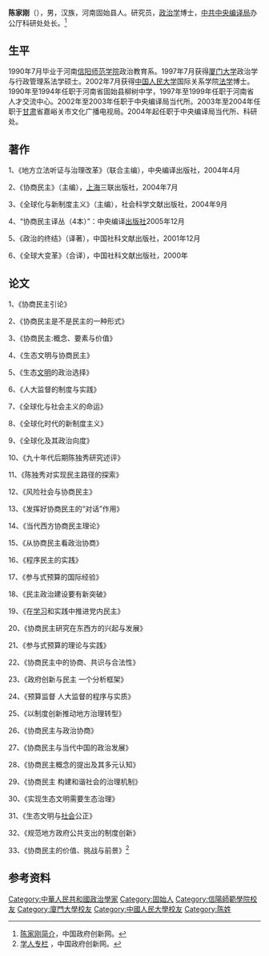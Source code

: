 '''陈家刚'''（{{bd|1969年|11月}}），男，汉族，河南固始县人。研究员，[[政治学|政治学]]博士，[[中共中央编译局|中共中央编译局]]办公厅科研处处长。<ref name="陈家刚">[http://www.chinainnovations.org/Item/26927.aspx 陈家刚简介]{{dead link|date=2018年5月 |bot=InternetArchiveBot |fix-attempted=yes }}，中国政府创新网。</ref>

==生平 ==
1990年7月毕业于河南[[信阳师范学院|信阳师范学院]]政治教育系。1997年7月获得[[厦门大学|厦门大学]]政治学与行政管理系法学硕士。2002年7月获得[[中国人民大学|中国人民大学]]国际关系学院[[法学|法学]]博士。1990年至1994年任职于河南省固始县柳树中学，1997年至1999年任职于河南省人才交流中心。2002年至2003年任职于中央编译局当代所。2003年至2004年任职于[[甘肃|甘肃]]省嘉峪关市文化广播电视局。2004年起任职于中央编译局当代所、科研处。

== 著作 ==
1、《地方立法听证与治理改革》（联合主编），中央编译出版社，2004年4月

2、《协商民主》（主编），[[上海|上海]]三联出版社，2004年7月

3、《全球化与新制度主义》（主编），社会科学文献出版社，2004年9月

4、“协商民主译丛（4本）”：中央编译[[出版社|出版社]]2005年12月

5、《政治的终结》（译著），中国社科文献出版社，2001年12月

6、《全球大变革》（合译），中国社科文献出版社，2000年

== 论文 ==
1、《协商民主引论》

2、《协商民主是不是民主的一种形式》

3、《协商民主:概念、要素与价值》

4、《生态文明与协商民主》

5、《生态[[文明|文明]]的政治选择》

6、《人大监督的制度与实践》

7、《全球化与社会主义的命运》

8、《全球化时代的新制度主义》

9、《全球化及其政治向度》

10、《九十年代后期陈独秀研究述评》

11、《陈独秀对实现民主路径的探索》

12、《风险社会与协商民主》

13、《发挥好协商民主的“对话”作用》

14、《当代西方协商民主理论》

15、《从协商民主看政治协商》

16、《程序民主的实践》

17、《参与式预算的国际经验》

18、《民主政治建设要有新突破》

19、《在[[学习|学习]]和实践中推进党内民主》

20、《协商民主研究在东西方的兴起与发展》

21、《参与式预算的理论与实践》

22、《协商民主中的协商、共识与合法性》

23、《政府创新与民主 一个分析框架》

24、《预算监督 人大监督的程序与实质》

25、《以制度创新推动地方治理转型》

26、《协商民主与政治协商》

27、《协商民主与当代中国的政治发展》

28、《协商民主概念的提出及其多元认知》

29、《协商民主 构建和谐社会的治理机制》

30、《实现生态文明需要生态治理》

31、《生态文明与[[社会|社会]]公正》

32、《规范地方政府公共支出的制度创新》

33、《协商民主的价值、挑战与前景》<ref name="学人专栏">[http://www.chinainnovations.org/Category_391/Index.aspx 学人专栏] {{webarchive|url=https://web.archive.org/web/20120430175053/http://www.chinainnovations.org/Category_391/Index.aspx |date=2012-04-30 }}，中国政府创新网。</ref>

== 参考资料 ==
<references />

{{Authority control}}
{{DEFAULTSORT:C}}
[[Category:中華人民共和國政治學家|Category:中華人民共和國政治學家]]
[[Category:固始人|Category:固始人]]
[[Category:信陽師範學院校友|Category:信陽師範學院校友]]
[[Category:廈門大學校友|Category:廈門大學校友]]
[[Category:中國人民大學校友|Category:中國人民大學校友]]
[[Category:陈姓|Category:陈姓]]